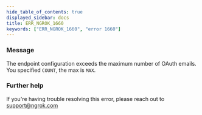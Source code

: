 ```yaml
---
hide_table_of_contents: true
displayed_sidebar: docs
title: ERR_NGROK_1660
keywords: ["ERR_NGROK_1660", "error 1660"]
---
```


### Message

The endpoint configuration exceeds the maximum number of OAuth emails. You specified `COUNT`, the max is `MAX`.

### Further help

If you're having trouble resolving this error, please reach out to [support@ngrok.com](mailto:support@ngrok.com?subject=Help%20with%20ERR_NGROK_1660)
